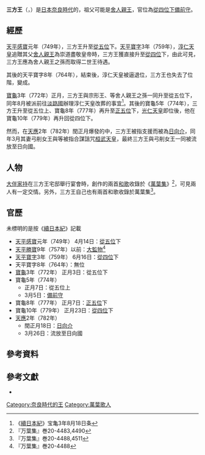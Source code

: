 {{東亞男性歷史人物
|名稱 = 三方王
|身份 = {{Link-ja|王 (日本)|王 (皇族)|王}}
|國家 = 日本
|時代 = [[奈良時代|奈良時代]]
|主君 = [[聖武天皇|聖武天皇]]→[[孝謙天皇|孝謙天皇]]→[[淳仁天皇|淳仁天皇]]→[[稱德天皇|稱德天皇]]→[[光仁天皇|光仁天皇]]→[[桓武天皇|桓武天皇]]
|屆數 =
|最高職務 = [[備前國|備前守]]
|前任 =
|繼任 = 
|圖片名稱 = 
|圖片大小 = 
|圖片說明 = 
|氏 = 
|姓 = 
|羅馬拼音 = Mikataō
|假名 = {{lang|ja|みかたおう}}
|官職 = [[監物|大監物]]→[[備前國|備前守]]→[[日向國|日向介]]
|位階 = [[從五位|從五位]]下→[[從四位|從四位]]下→{{Link-ja|無位|无位}}→從五位下→從五位上→[[正五位|正五位]]下→從四位下
|信仰 =
|出身地 =
|世系 = 
|初名 = 
|乳名 = <!--日本、朝鮮、琉球以外人物用-->
|幼名 = 
|別名 =
|法號 = 
|院號 = 
|其他名號 = 
|出生日期 = 
|出生地點 =
|逝世日期 = 
|逝世地點 = 
|廟號 =
|諡號 =
|墓葬 = 
|祠廟 =
|父親 = 
|嫡母 = 
|母親 = 
|繼父=
|繼母=
|養父=
|養母=
|猶父= <!--日本人用-->
|烏帽子親= 
|正室 = 
|妻 = 弓削女王
|繼室 =
|側室 =
|正室之父 = 
|正室之嫡母 =
|正室之母 =
|妻之父 = {{Link-ja|三原王|三原王}}
|妻之嫡母 = 
|妻之母 = 
|繼室之父 =
|繼室之嫡母 =
|繼室之母 =
|兄弟 = 
|姊妹 = 
|子 = 
|女 = 
|養子 = 
|養女 =
|猶子 = <!--日本人用-->
|婿養子 = <!--日本人用-->
|烏帽子子 = <!--日本人用-->
|繼子 =
|繼女 =
|其他親屬 = 
|出身 = <!---此处指科举出身--->
|功名 = 
|經歷 = 
|著作 =
|注釋 =
}}

'''三方王'''（{{jpn|j=三方王|hg=みかたおう|rm=Mikataō}}，{{bd|？||？||catIdx=Mikataō}}）是[[日本|日本]][[奈良時代|奈良時代]]的{{Link-ja|王 (日本)|王 (皇族)|王}}，祖父可能是[[舍人親王|舍人親王]]，官位為[[從四位下|從四位下]][[備前國|備前守]]。

== 經歷 ==
[[天平感寶|天平感寶]]元年（749年），三方王升至[[從五位|從五位]]下。[[天平寶字|天平寶字]]3年（759年），[[淳仁天皇|淳仁天皇]]追贈其父[[舍人親王|舍人親王]]為崇道盡敬皇帝時，三方王獲直接升至[[從四位|從四位]]下，由此可見，三方王應為舍人親王之孫而取得二世王待遇。

其後的天平寶字8年（764年），{{Link-ja|藤原仲麻呂之亂|藤原仲麻呂の乱}}結束後，淳仁天皇被逼退位，三方王也失去了位階，變成{{Link-ja|無位|无位}}。

[[寶龜|寶龜]]3年（772年）正月，三方王與宗形王、{{Link-ja|笠王|笠王|山邊笠}}等舍人親王之孫一同升至從五位下，同年8月被派前往[[淡路國|淡路國]]辦理淳仁天皇改葬的事宜<ref>《[[續日本紀|續日本紀]]》宝亀3年8月18日条</ref>。其後的寶龜5年（774年），三方王升至從五位上、寶龜8年（777年）再升至[[正五位|正五位]]下，[[光仁天皇|光仁天皇]]即位後，他在寶龜10年（779年）再升回從四位下。

然而，在[[天應_(光仁天皇)|天應]]2年（782年）閏正月爆發的{{Link-ja|冰上川繼之亂|氷上川継の乱}}中，三方王被指支援{{Link-ja|冰上川繼|氷上川継}}而被{{Link-ja|左遷|左遷}}為[[日向國|日向介]]，同年3月其妻弓削女王與{{Link-ja|山上船主|山上船主}}等被指合謀詛咒[[桓武天皇|桓武天皇]]，最終三方王與弓削女王一同被流放至日向國。

== 人物 ==
[[大伴家持|大伴家持]]在三方王宅邸舉行宴會時，創作的兩首[[和歌|和歌]]收錄於《[[萬葉集|萬葉集]]》<ref>『万葉集』巻20-4483,4490</ref>，可見兩人有一定交情。另外，三方王自己也有兩首和歌收錄於萬葉集<ref>『万葉集』巻20-4488,4511</ref>。

== 官歷 ==
未標明的是按《[[續日本紀|續日本紀]]》記載
*[[天平感寶|天平感寶]]元年（749年） 4月14日：[[從五位|從五位]]下
*[[天平勝寶|天平勝寶]]9年（757年）以前：[[監物|大監物]]<ref>『万葉集』巻20-4488</ref>
*[[天平寶字|天平寶字]]3年（759年） 6月16日：[[從四位|從四位]]下
*天平寶字8年（764年）：無位
*[[寶龜|寶龜]]3年（772年） 正月3日：從五位下
*寶龜5年（774年）
**正月7日：從五位上
**3月5日：[[備前國|備前守]]
*寶龜8年（777年） 正月7日：[[正五位|正五位]]下
*寶龜10年（779年） 正月23日：[[從四位|從四位]]下
*[[天應_(光仁天皇)|天應]]2年（782年）
**閏正月18日：[[日向國|日向介]]
**3月26日：流放至日向國

==參考資料==
{{reflist}}

==參考文獻==
*{{cite book |editor={{Link-ja|宇治谷孟|宇治谷孟}} |script-title=ja:[[續日本紀|續日本紀]](下) 全現代語訳 |publisher={{Link-ja|講談社學術文庫|講談社学術文庫}} |year=1995 |isbn=978-4061590328}}

{{DEFAULTSORT:Mikataō}}
[[Category:奈良時代的王|Category:奈良時代的王]]
[[Category:萬葉歌人|Category:萬葉歌人]]